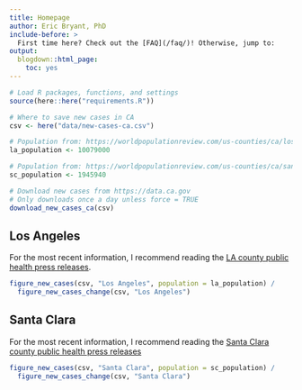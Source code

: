 ```yaml
---
title: Homepage
author: Eric Bryant, PhD
include-before: >
  First time here? Check out the [FAQ](/faq/)! Otherwise, jump to:
output:
  blogdown::html_page:
    toc: yes
---
```


```r
# Load R packages, functions, and settings
source(here::here("requirements.R"))

# Where to save new cases in CA
csv <- here("data/new-cases-ca.csv")

# Population from: https://worldpopulationreview.com/us-counties/ca/los-angeles-county-population
la_population <- 10079000

# Population from: https://worldpopulationreview.com/us-counties/ca/santa-clara-county-population
sc_population <- 1945940

# Download new cases from https://data.ca.gov
# Only downloads once a day unless force = TRUE
download_new_cases_ca(csv)
```


Los Angeles
--------------------------------------------------------------------------------

For the most recent information, I recommend reading the
[LA county public health press releases](http://publichealth.lacounty.gov/media/coronavirus/#news).

```r
figure_new_cases(csv, "Los Angeles", population = la_population) /
  figure_new_cases_change(csv, "Los Angeles")
```


Santa Clara
--------------------------------------------------------------------------------

For the most recent information, I recommend reading the
[Santa Clara county public health press releases](https://www.sccgov.org/sites/covid19/Pages/archives.aspx)

```r
figure_new_cases(csv, "Santa Clara", population = sc_population) /
  figure_new_cases_change(csv, "Santa Clara")
```
